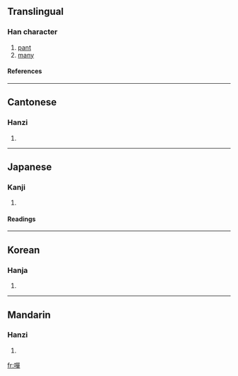 {{see|啴}}

==Translingual==
===Han character===
{{Han char|rn=30|rad=口|as=12|sn=15|four=6605<sub>6</sub>|canj=口口口十 (RRRJ)}}
# [[pant]]
# [[many]]
====References====
{{Han ref|kx=0207.340|dkj=04280|dj=0430.290|hdz=10683.050|uh=563D|ud=22077|bh=E543|bd=58691}}
----
==Cantonese==
===Hanzi===
{{yue-hanzi|jyut=|y=taan1}}
# {{defn|Cantonese}}
----
==Japanese==
===Kanji===
{{ja-kanji|grade=|rs=口12}}
# {{defn|Japanese}} 
====Readings====
{{ja-readings|on=[[たん]] (tan), [[せん]] (sen), [[た]] (ta), [[だん]] (dan)|kun=[[あえぐ]] (aegu), [[よろこぶ]] (yorokobu), [[おおい]] (ooi), [[さかん]] (sakan)}}
----
==Korean==
===Hanja===
{{ko-hanja|hangeul=[[탄]], [[천]]|rv=tan, cheon|mr=t'an, ch'ŏn}}
# {{defn|Korean}}
----
==Mandarin==
===Hanzi===
{{cmn-hanzi|sim=啴|pin=[[tān]] (tan1)|wg=t'an<sup>1</sup>}}
# {{defn|Mandarin}}

[[fr:嘽]]